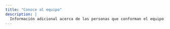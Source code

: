 ```yaml
---
title: "Conoce al equipo"
description: |
  Información adicional acerca de las personas que conforman el equipo.
---
```

